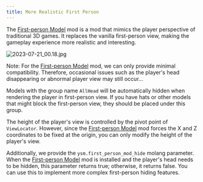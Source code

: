 ```yaml
---
title: More Realistic First Person
---
```



The [First-person Model](https://www.curseforge.com/minecraft/mc-mods/first-person-model) mod is a mod that mimics the player perspective of traditional 3D games. It replaces the vanilla first-person view, making the gameplay experience more realistic and interesting.

![2023-07-21_00.18.jpg](https://s2.loli.net/2023/07/21/25SgTJLdlU1iYCQ.jpg)

<Aside>

Note: For the [First-person Model](https://www.curseforge.com/minecraft/mc-mods/first-person-model) mod, we can only provide minimal compatibility. Therefore, occasional issues such as the player's head disappearing or abnormal player view may still occur...

</Aside>

Models with the group name `AllHead` will be automatically hidden when rendering the player in first-person view. If you have hats or other models that might block the first-person view, they should be placed under this group.

The height of the player's view is controlled by the pivot point of `ViewLocator`. However, since the [First-person Model](https://www.curseforge.com/minecraft/mc-mods/first-person-model) mod forces the X and Z coordinates to be fixed at the origin, you can only modify the height of the player's view.

Additionally, we provide the `ysm.first_person_mod_hide` molang parameter. When the [First-person Model](https://www.curseforge.com/minecraft/mc-mods/first-person-model) mod is installed and the player's head needs to be hidden, this parameter returns true; otherwise, it returns false. You can use this to implement more complex first-person hiding features.
